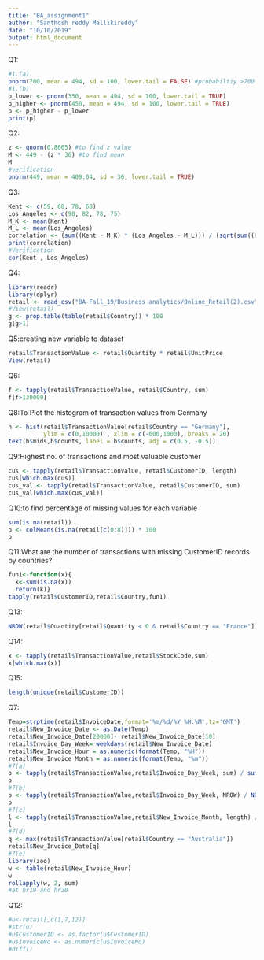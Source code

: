---
title: "BA_assignment1"
author: "Santhosh reddy Mallikireddy"
date: "10/10/2019"
output: html_document
---
Q1:
```{r}
#1.(a)
pnorm(700, mean = 494, sd = 100, lower.tail = FALSE) #probabiltiy >700 with mean= 494 and SD=100
#1.(b)
p_lower <- pnorm(350, mean = 494, sd = 100, lower.tail = TRUE)
p_higher <- pnorm(450, mean = 494, sd = 100, lower.tail = TRUE)
p <- p_higher - p_lower
print(p)
```

Q2:

```{r}
z <- qnorm(0.8665) #to find z value
M <- 449 - (z * 36) #to find mean
M
#verification 
pnorm(449, mean = 409.04, sd = 36, lower.tail = TRUE)
```

Q3:

```{r}
Kent <- c(59, 68, 78, 60)
Los_Angeles <- c(90, 82, 78, 75) 
M_K <- mean(Kent)
M_L <- mean(Los_Angeles)
correlation <- (sum((Kent - M_K) * (Los_Angeles - M_L))) / (sqrt(sum((Kent - M_K)^2) * (sum((Los_Angeles - M_L)^2)))) #by correlation mathematical formula
print(correlation)
#Verification
cor(Kent , Los_Angeles)
```

Q4:
```{r}
library(readr)
library(dplyr)
retail <- read_csv("BA-Fall_19/Business analytics/Online_Retail(2).csv")
#View(retail)
g <- prop.table(table(retail$Country)) * 100
g[g>1]
```

Q5:creating new variable to dataset
```{r}
retail$TransactionValue <- retail$Quantity * retail$UnitPrice 
View(retail)
```

Q6:
```{r}
f <- tapply(retail$TransactionValue, retail$Country, sum)
f[f>130000]
```

Q8:To Plot the histogram of transaction values from Germany
```{r}
h <- hist(retail$TransactionValue[retail$Country == "Germany"], 
          ylim = c(0,10000) , xlim = c(-600,1000), breaks = 20)
text(h$mids,h$counts, label = h$counts, adj = c(0.5, -0.5))
```

Q9:Highest no. of transactions and most valuable customer
```{r}
cus <- tapply(retail$TransactionValue, retail$CustomerID, length)
cus[which.max(cus)]
cus_val <- tapply(retail$TransactionValue, retail$CustomerID, sum)
cus_val[which.max(cus_val)]
```

Q10:to find percentage of missing values for each variable
```{r}
sum(is.na(retail))
p <- colMeans(is.na(retail[c(0:8)])) * 100
p
```

Q11:What are the number of transactions with missing CustomerID records by countries? 
```{r}
fun1<-function(x){
  k<-sum(is.na(x))
  return(k)}
tapply(retail$CustomerID,retail$Country,fun1)
```

Q13:
```{r}
NROW(retail$Quantity[retail$Quantity < 0 & retail$Country == "France"]) / NROW(retail)*100

```

Q14:
```{r}
x <- tapply(retail$TransactionValue,retail$StockCode,sum)
x[which.max(x)]
```

Q15:
```{r}
length(unique(retail$CustomerID))
```

Q7:
```{r}
Temp=strptime(retail$InvoiceDate,format='%m/%d/%Y %H:%M',tz='GMT')
retail$New_Invoice_Date <- as.Date(Temp)
retail$New_Invoice_Date[20000]- retail$New_Invoice_Date[10]
retail$Invoice_Day_Week= weekdays(retail$New_Invoice_Date)
retail$New_Invoice_Hour = as.numeric(format(Temp, "%H"))
retail$New_Invoice_Month = as.numeric(format(Temp, "%m"))
#7(a)
o <- tapply(retail$TransactionValue,retail$Invoice_Day_Week, sum) / sum(retail$TransactionValue) * 100
o
#7(b)
p <- tapply(retail$TransactionValue,retail$Invoice_Day_Week, NROW) / NROW(retail$TransactionValue) * 100
p
#7(c)
l <- tapply(retail$TransactionValue,retail$New_Invoice_Month, length) / length(retail$TransactionValue) * 100
l
#7(d)
q <- max(retail$TransactionValue[retail$Country == "Australia"])
retail$New_Invoice_Date[q]
#7(e)
library(zoo)
w <- table(retail$New_Invoice_Hour)
w
rollapply(w, 2, sum)
#at hr19 and hr20 
```

Q12:
```{r}
#u<-retail[,c(1,7,12)]
#str(u)
#u$CustomerID <- as.factor(u$CustomerID)
#u$InvoiceNo <- as.numeric(u$InvoiceNo)
#diff()


```


